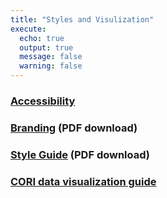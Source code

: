 ```yaml
---
title: "Styles and Visulization"
execute:
  echo: true
  output: true
  message: false
  warning: false
---
```


### [Accessibility](https://accessible-colors.com/){.external target="_blank"}

### [Branding](assets/branding.pdf){.external target="_blank"} (PDF download)

### [Style Guide](assets/style_guide.pdf){.external target="_blank"} (PDF download)

### [CORI data visualization guide](https://ruralinnovation.github.io/cori.charts/){.external target="_blank"}
